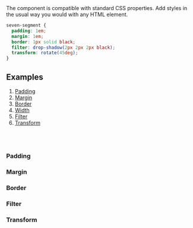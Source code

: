 
<Meta title="CSS" name="CSS" />

<Title>CSS</Title>
<Subtitle>
The component is compatible with standard CSS properties.
Add styles in the usual way you would with any HTML element.
</Subtitle>

```css
seven-segment {
  padding: 1em;
  margin: 1em;
  border: 1px solid black;
  filter: drop-shadow(2px 2px 2px black);
  transform: rotate(45deg);
}
```

## Examples
1. [Padding](#padding)
2. [Margin](#margin)
3. [Border](#border)
4. [Width](#width)
5. [Filter](#filter)
6. [Transform](#transform)

<br /><br />

### Padding
<Canvas of={CssStories.Padding} />

### Margin
<Canvas of={CssStories.Margin} />

### Border
<Canvas of={CssStories.Border} />

### Filter
<Canvas of={CssStories.Filters} />

### Transform
<Canvas of={CssStories.Transform} />

